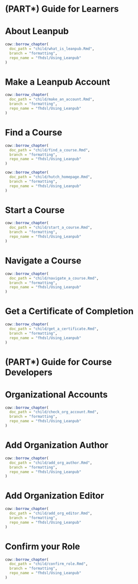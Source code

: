 
# (PART\*) Guide for Learners {-}

# About Leanpub

```r
cow::borrow_chapter(
  doc_path = "child/what_is_leanpub.Rmd",
  branch = "formatting",
  repo_name = "fhdsl/Using_Leanpub"
)
```

# Make a Leanpub Account

```r
cow::borrow_chapter(
  doc_path = "child/make_an_account.Rmd",
  branch = "formatting",
  repo_name = "fhdsl/Using_Leanpub"
)
```

# Find a Course

```r
cow::borrow_chapter(
  doc_path = "child/find_a_course.Rmd",
  branch = "formatting",
  repo_name = "fhdsl/Using_Leanpub"
)
```

:::: {.notice}
```r
cow::borrow_chapter(
  doc_path = "child/hutch_homepage.Rmd",
  branch = "formatting",
  repo_name = "fhdsl/Using_Leanpub"
)
```
::::

# Start a Course

```r
cow::borrow_chapter(
  doc_path = "child/start_a_course.Rmd",
  branch = "formatting",
  repo_name = "fhdsl/Using_Leanpub"
)
```

# Navigate a Course

```r
cow::borrow_chapter(
  doc_path = "child/navigate_a_course.Rmd",
  branch = "formatting",
  repo_name = "fhdsl/Using_Leanpub"
)
```

# Get a Certificate of Completion

```r
cow::borrow_chapter(
  doc_path = "child/get_a_certificate.Rmd",
  branch = "formatting",
  repo_name = "fhdsl/Using_Leanpub"
)
```

# (PART\*) Guide for Course Developers {-}

# Organizational Accounts

```r
cow::borrow_chapter(
  doc_path = "child/check_org_account.Rmd",
  branch = "formatting",
  repo_name = "fhdsl/Using_Leanpub"
)
```

# Add Organization Author

```r
cow::borrow_chapter(
  doc_path = "child/add_org_author.Rmd",
  branch = "formatting",
  repo_name = "fhdsl/Using_Leanpub"
)
```

# Add Organization Editor

```r
cow::borrow_chapter(
  doc_path = "child/add_org_editor.Rmd",
  branch = "formatting",
  repo_name = "fhdsl/Using_Leanpub"
)
```

# Confirm your Role

```r
cow::borrow_chapter(
  doc_path = "child/confirm_role.Rmd",
  branch = "formatting",
  repo_name = "fhdsl/Using_Leanpub"
)
```

